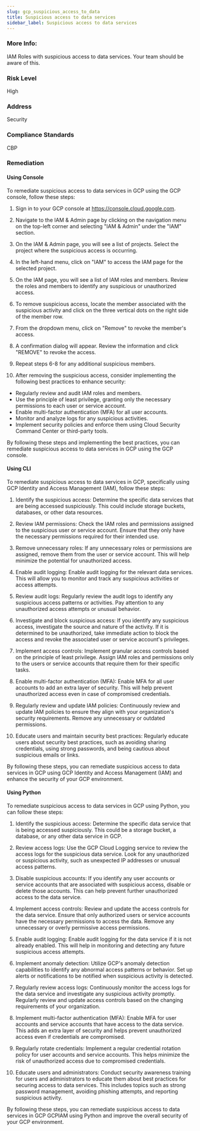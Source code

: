 ```yaml
---
slug: gcp_suspicious_access_to_data
title: Suspicious access to data services
sidebar_label: Suspicious access to data services
---
```


### More Info:

IAM Roles with suspicious access to data services. Your team should be aware of this.

### Risk Level

High

### Address

Security

### Compliance Standards

CBP
### Remediation

#### Using Console

To remediate suspicious access to data services in GCP using the GCP console, follow these steps:

1. Sign in to your GCP console at https://console.cloud.google.com.

2. Navigate to the IAM & Admin page by clicking on the navigation menu on the top-left corner and selecting "IAM & Admin" under the "IAM" section.

3. On the IAM & Admin page, you will see a list of projects. Select the project where the suspicious access is occurring.

4. In the left-hand menu, click on "IAM" to access the IAM page for the selected project.

5. On the IAM page, you will see a list of IAM roles and members. Review the roles and members to identify any suspicious or unauthorized access.

6. To remove suspicious access, locate the member associated with the suspicious activity and click on the three vertical dots on the right side of the member row.

7. From the dropdown menu, click on "Remove" to revoke the member's access.

8. A confirmation dialog will appear. Review the information and click "REMOVE" to revoke the access.

9. Repeat steps 6-8 for any additional suspicious members.

10. After removing the suspicious access, consider implementing the following best practices to enhance security:
   - Regularly review and audit IAM roles and members.
   - Use the principle of least privilege, granting only the necessary permissions to each user or service account.
   - Enable multi-factor authentication (MFA) for all user accounts.
   - Monitor and analyze logs for any suspicious activities.
   - Implement security policies and enforce them using Cloud Security Command Center or third-party tools.

By following these steps and implementing the best practices, you can remediate suspicious access to data services in GCP using the GCP console.

#### Using CLI

To remediate suspicious access to data services in GCP, specifically using GCP Identity and Access Management (IAM), follow these steps:

1. Identify the suspicious access: Determine the specific data services that are being accessed suspiciously. This could include storage buckets, databases, or other data resources.

2. Review IAM permissions: Check the IAM roles and permissions assigned to the suspicious user or service account. Ensure that they only have the necessary permissions required for their intended use.

3. Remove unnecessary roles: If any unnecessary roles or permissions are assigned, remove them from the user or service account. This will help minimize the potential for unauthorized access.

4. Enable audit logging: Enable audit logging for the relevant data services. This will allow you to monitor and track any suspicious activities or access attempts.

5. Review audit logs: Regularly review the audit logs to identify any suspicious access patterns or activities. Pay attention to any unauthorized access attempts or unusual behavior.

6. Investigate and block suspicious access: If you identify any suspicious access, investigate the source and nature of the activity. If it is determined to be unauthorized, take immediate action to block the access and revoke the associated user or service account's privileges.

7. Implement access controls: Implement granular access controls based on the principle of least privilege. Assign IAM roles and permissions only to the users or service accounts that require them for their specific tasks.

8. Enable multi-factor authentication (MFA): Enable MFA for all user accounts to add an extra layer of security. This will help prevent unauthorized access even in case of compromised credentials.

9. Regularly review and update IAM policies: Continuously review and update IAM policies to ensure they align with your organization's security requirements. Remove any unnecessary or outdated permissions.

10. Educate users and maintain security best practices: Regularly educate users about security best practices, such as avoiding sharing credentials, using strong passwords, and being cautious about suspicious emails or links.

By following these steps, you can remediate suspicious access to data services in GCP using GCP Identity and Access Management (IAM) and enhance the security of your GCP environment.

#### Using Python

To remediate suspicious access to data services in GCP using Python, you can follow these steps:

1. Identify the suspicious access: Determine the specific data service that is being accessed suspiciously. This could be a storage bucket, a database, or any other data service in GCP.

2. Review access logs: Use the GCP Cloud Logging service to review the access logs for the suspicious data service. Look for any unauthorized or suspicious activity, such as unexpected IP addresses or unusual access patterns.

3. Disable suspicious accounts: If you identify any user accounts or service accounts that are associated with suspicious access, disable or delete those accounts. This can help prevent further unauthorized access to the data service.

4. Implement access controls: Review and update the access controls for the data service. Ensure that only authorized users or service accounts have the necessary permissions to access the data. Remove any unnecessary or overly permissive access permissions.

5. Enable audit logging: Enable audit logging for the data service if it is not already enabled. This will help in monitoring and detecting any future suspicious access attempts.

6. Implement anomaly detection: Utilize GCP's anomaly detection capabilities to identify any abnormal access patterns or behavior. Set up alerts or notifications to be notified when suspicious activity is detected.

7. Regularly review access logs: Continuously monitor the access logs for the data service and investigate any suspicious activity promptly. Regularly review and update access controls based on the changing requirements of your organization.

8. Implement multi-factor authentication (MFA): Enable MFA for user accounts and service accounts that have access to the data service. This adds an extra layer of security and helps prevent unauthorized access even if credentials are compromised.

9. Regularly rotate credentials: Implement a regular credential rotation policy for user accounts and service accounts. This helps minimize the risk of unauthorized access due to compromised credentials.

10. Educate users and administrators: Conduct security awareness training for users and administrators to educate them about best practices for securing access to data services. This includes topics such as strong password management, avoiding phishing attempts, and reporting suspicious activity.

By following these steps, you can remediate suspicious access to data services in GCP GCPIAM using Python and improve the overall security of your GCP environment.


